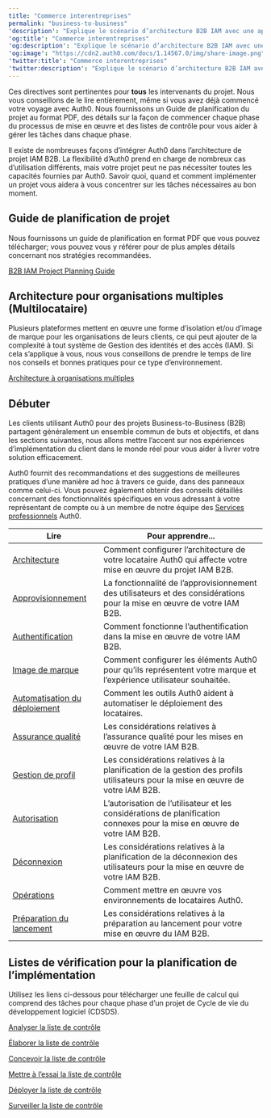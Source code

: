 ---
title: "Commerce interentreprises"
permalink: "business-to-business"
'description': "Explique le scénario d’architecture B2B IAM avec une application SAAS."
'og:title': "Commerce interentreprises"
'og:description': "Explique le scénario d’architecture B2B IAM avec une application SAAS."
'og:image': "https://cdn2.auth0.com/docs/1.14567.0/img/share-image.png"
'twitter:title': "Commerce interentreprises"
'twitter:description': "Explique le scénario d’architecture B2B IAM avec une application SAAS."
---

Ces directives sont pertinentes pour **tous** les intervenants du projet. Nous vous conseillons de le lire entièrement, même si vous avez déjà commencé votre voyage avec Auth0. Nous fournissons un Guide de planification du projet au format PDF, des détails sur la façon de commencer chaque phase du processus de mise en œuvre et des listes de contrôle pour vous aider à gérer les tâches dans chaque phase.

Il existe de nombreuses façons d’intégrer Auth0 dans l’architecture de projet IAM B2B. La flexibilité d’Auth0 prend en charge de nombreux cas d’utilisation différents, mais votre projet peut ne pas nécessiter toutes les capacités fournies par Auth0. Savoir quoi, quand et comment implémenter un projet vous aidera à vous concentrer sur les tâches nécessaires au bon moment.

## Guide de planification de projet

Nous fournissons un guide de planification en format PDF que vous pouvez télécharger; vous pouvez vous y référer pour de plus amples détails concernant nos stratégies recommandées.

[B2B IAM Project Planning Guide](//assets.ctfassets.net/cdy7uua7fh8z/63F0WOPJdVzsPMxV1Xvp8x/7a329487c5e890d8e820f6a48983b46a/B2B_Project_Planning.pdf)

## Architecture pour organisations multiples (Multilocataire)

Plusieurs plateformes mettent en œuvre une forme d’isolation et/ou d’image de marque pour les organisations de leurs clients, ce qui peut ajouter de la complexité à tout système de Gestion des identités et des accès (IAM). Si cela s’applique à vous, nous vous conseillons de prendre le temps de lire nos conseils et bonnes pratiques pour ce type d’environnement.

[Architecture à organisations multiples](/docs/fr-ca/get-started/architecture-scenarios/multiple-organization-architecture)

## Débuter

Les clients utilisant Auth0 pour des projets Business-to-Business (B2B) partagent généralement un ensemble commun de buts et objectifs, et dans les sections suivantes, nous allons mettre l’accent sur nos expériences d’implémentation du client dans le monde réel pour vous aider à livrer votre solution efficacement.

<Card title="Meilleures pratiques">

Auth0 fournit des recommandations et des suggestions de meilleures pratiques d’une manière ad hoc à travers ce guide, dans des panneaux comme celui-ci. Vous pouvez également obtenir des conseils détaillés concernant des fonctionnalités spécifiques en vous adressant à votre représentant de compte ou à un membre de notre équipe des [Services professionnels](https://auth0.com/docs/services) Auth0.

</Card>

<table class="table"><thead>
<tr>
<th><strong>Lire</strong></th>
<th><strong>Pour apprendre...</strong></th>
</tr>
</thead>
<tbody>
<tr>
<td><a href="/docs/fr-ca/architecture-scenarios/b2b/architecture">Architecture</a></td>
<td>Comment configurer l’architecture de votre locataire Auth0 qui affecte votre mise en œuvre du projet IAM B2B.</td>
</tr>
<tr>
<td><a href="/docs/fr-ca/architecture-scenarios/b2b/provisioning">Approvisionnement</a></td>
<td>La fonctionnalité de l’approvisionnement des utilisateurs et des considérations pour la mise en œuvre de votre IAM B2B.</td>
</tr>
<tr>
<td><a href="/docs/fr-ca/architecture-scenarios/b2b/authentication">Authentification</a></td>
<td>Comment fonctionne l’authentification dans la mise en œuvre de votre IAM B2B.</td>
</tr>
<tr>
<td><a href="/docs/fr-ca/architecture-scenarios/b2b/branding">Image de marque</a></td>
<td>Comment configurer les éléments Auth0 pour qu’ils représentent votre marque et l’expérience utilisateur souhaitée.</td>
</tr>
<tr>
<td><a href="/docs/fr-ca/architecture-scenarios/b2b/deployment">Automatisation du déploiement</a></td>
<td>Comment les outils Auth0 aident à automatiser le déploiement des locataires.</td>
</tr>
<tr>
<td><a href="/docs/fr-ca/architecture-scenarios/b2b/quality-assurance">Assurance qualité</a></td>
<td>Les considérations relatives à l’assurance qualité pour les mises en œuvre de votre IAM B2B.</td>
</tr>
<tr>
<td><a href="/docs/fr-ca/architecture-scenarios/b2b/profile-management">Gestion de profil</a></td>
<td>Les considérations relatives à la planification de la gestion des profils utilisateurs pour la mise en œuvre de votre IAM B2B.</td>
</tr>
<tr>
<td><a href="/docs/fr-ca/architecture-scenarios/b2b/authorization">Autorisation</a></td>
<td>L’autorisation de l’utilisateur et les considérations de planification connexes pour la mise en œuvre de votre IAM B2B.</td>
</tr>
<tr>
<td><a href="/docs/fr-ca/architecture-scenarios/b2b/logout">Déconnexion</a></td>
<td>Les considérations relatives à la planification de la déconnexion des utilisateurs pour la mise en œuvre de votre IAM B2B.</td>
</tr>
<tr>
<td><a href="/docs/fr-ca/architecture-scenarios/b2b/operations">Opérations</a></td>
<td>Comment mettre en œuvre vos environnements de locataires Auth0.</td>
</tr>
<tr>
<td><a href="/docs/fr-ca/architecture-scenarios/b2b/launch">Préparation du lancement</a></td>
<td>Les considérations relatives à la préparation au lancement pour votre mise en œuvre du IAM B2B.</td>
</tr>
</tbody>
</table>

## Listes de vérification pour la planification de l’implémentation

Utilisez les liens ci-dessous pour télécharger une feuille de calcul qui comprend des tâches pour chaque phase d’un projet de Cycle de vie du développement logiciel (CDSDS).

[Analyser la liste de contrôle](https://cdn2.auth0.com/docs/media/articles/architecture-scenarios/checklists/Analyze-Checklist.xlsx)

[Élaborer la liste de contrôle](https://cdn2.auth0.com/docs/media/articles/architecture-scenarios/checklists/Design-Checklist.xlsx)

[Concevoir la liste de contrôle](https://cdn2.auth0.com/docs/media/articles/architecture-scenarios/checklists/Build-Checklist.xlsx)

[Mettre à l’essai la liste de contrôle](https://cdn2.auth0.com/docs/media/articles/architecture-scenarios/checklists/Test-Checklist.xlsx)

[Déployer la liste de contrôle](https://cdn2.auth0.com/docs/media/articles/architecture-scenarios/checklists/Deploy-Checklist.xlsx)

[Surveiller la liste de contrôle](https://cdn2.auth0.com/docs/media/articles/architecture-scenarios/checklists/Monitor-Checklist.xlsx)